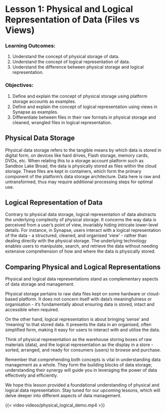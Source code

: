 # Lesson 1: Physical and Logical Representation of Data (Files vs Views)

### Learning Outcomes:

1.	Understand the concept of physical storage of data.
2.	Understand the concept of logical representation of data.
3.	Understand the difference between physical storage and logical representation.

### Objectives:
1.	Define and explain the concept of physical storage using platform storage accounts as examples.
2.	Define and explain the concept of logical representation using views in Synapse as examples.
3.	Differentiate between files in their raw formats in physical storage and cleaned, wrangled files in logical representation.

## Physical Data Storage
Physical data storage refers to the tangible means by which data is stored in digital form, on devices like hard drives, Flash storage, memory cards, DVDs, etc. When relating this to a storage account platform such as Sandbox Lake Broad, the data is physically stored as files within the cloud storage. These files are kept in containers, which form the primary component of the platform's data storage architecture. Data here is raw and untransformed, thus may require additional processing steps for optimal use.

## Logical Representation of Data
Contrary to physical data storage, logical representation of data abstracts the underlying complexity of physical storage. It concerns the way data is perceived from a user's point of view, invariably hiding intricate lower-level details. For instance, in Synapse, users interact with a logical representation of the data - a structured, cleaned, and organised 'view' - rather than dealing directly with the physical storage. The underlying technology enables users to manipulate, search, and retrieve the data without needing extensive comprehension of how and where the data is physically stored.

## Comparing Physical and Logical Representations

Physical and logical data representations stand as complementary aspects of data storage and management.

Physical storage pertains to raw data files kept on some hardware or cloud-based platform. It does not concern itself with data's meaningfulness or organisation - it's fundamentally about ensuring data is stored, intact and accessible when required.

On the other hand, logical representation is about bringing 'sense' and 'meaning' to that stored data. It presents the data in an organised, often simplified form, making it easy for users to interact with and utilise the data.

Think of physical representation as the warehouse storing boxes of raw materials (data), and the logical representation as the display in a store - sorted, arranged, and ready for consumers (users) to browse and purchase.

Remember that comprehending both concepts is vital in understanding data management as a whole. They form the building blocks of data storage; understanding their synergy will guide you in leveraging the power of data effectively and efficiently.

We hope this lesson provided a foundational understanding of physical and logical data representation. Stay tuned for our upcoming lessons, which will delve deeper into different aspects of data management.

{{< video videos/physical_logical_demo.mp4 >}}

